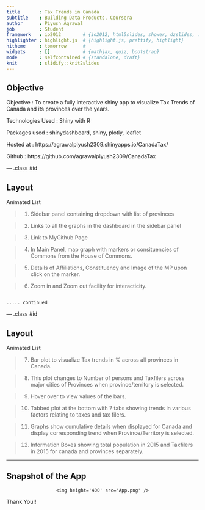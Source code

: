 ---
title       : Tax Trends in Canada
subtitle    : Building Data Products, Coursera
author      : Piyush Agrawal
job         : Student
framework   : io2012        # {io2012, html5slides, shower, dzslides, ...}
highlighter : highlight.js  # {highlight.js, prettify, highlight}
hitheme     : tomorrow      # 
widgets     : []            # {mathjax, quiz, bootstrap}
mode        : selfcontained # {standalone, draft}
knit        : slidify::knit2slides
---

## Objective

Objective : To create a fully interactive shiny app to visualize Tax Trends of Canada and its provinces over the years.

Technologies Used : Shiny with R

Packages used : shinydashboard, shiny, plotly, leaflet

Hosted at : https://agrawalpiyush2309.shinyapps.io/CanadaTax/

Github : https://github.com/agrawalpiyush2309/CanadaTax

--- .class #id 

## Layout
Animated List

> 1. Sidebar panel containing dropdown with list of provinces

> 2. Links to all the graphs in the dashboard in the sidebar panel

> 3. Link to MyGithub Page

> 4. In Main Panel, map graph with markers or consituencies of Commons from the House of Commons.

> 5. Details of Affiliations, Constituency and Image of the MP upon click on the marker.

> 6. Zoom in and Zoom out facility for interacticity.

                                                                                ..... continued

--- .class #id 

## Layout
Animated List

> 7. Bar plot to visualize Tax trends in % across all provinces in Canada.

> 8. This plot changes to Number of persons and Taxfilers across major cities of Provinces when 
     province/territory is selected.

> 9. Hover over to view values of the bars.

> 10. Tabbed plot at the bottom with 7 tabs showing trends in various factors relating to taxes and tax filers.

> 11. Graphs show cumulative details when displayed for Canada and display corresponding trend when Province/Territory is selected.

> 12. Information Boxes showing total population in 2015 and Taxfilers in 2015 for canada and provinces separately.

---

## Snapshot of the App

<div style='text-align: center;'>
    <img height='400' src='App.png' />
</div>

Thank You!!


